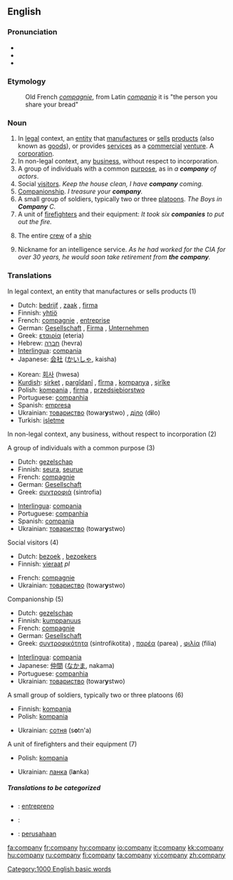 ==English==

{{rank|persons|wrote|chief|611|company|sweet|duty|heavy}}

===Pronunciation===
*{{SAMPA|/"kVmp@ni/}}
*{{IPA|/'kʌmpəni/}}
*{{audio|en-us-company.ogg|Audio (US)}}

===Etymology===
:Old French ''[[compagnie]]'', from Latin ''[[companio]]'' it is "the person you share your bread"

===Noun===
{{en-noun|compan|ies}}

#In [[legal]] context, an [[entity]] that [[manufacture]]s or [[sell]]s [[product]]s (also known as [[goods]]), or provides [[services]] as a [[commercial]] [[venture]]. A [[corporation]].
#In non-legal context, any [[business]], without respect to incorporation.
#A group of individuals with a common [[purpose]], as in ''a '''company''' of actors''.
#Social [[visitor]]s.   ''Keep the house clean, I have '''company''' coming.''
#[[Companion]]ship.  ''I treasure your '''company'''.''
#A small group of soldiers, typically two or three [[platoon]]s.  ''The Boys in '''Company''' C.''
#A unit of [[firefighter]]s and their equipment: ''It took six '''companies''' to put out the fire.''
#{{nautical}} The entire [[crew]] of a [[ship]]
#{{idiom}} Nickname for an intelligence service.  ''As he had worked for the CIA for over 30 years, he would soon take retirement from '''the company'''.''

===Translations===
;In legal context, an entity that manufactures or sells products (1)
{{top}}
*Dutch: [[bedrijf]] {{n}}, [[zaak]] {{f}}, [[firma]] {{f}}
*Finnish: [[yhtiö]]
*French: [[compagnie]] {{f}}, [[entreprise]] {{f}}
*German: [[Gesellschaft]] {{f}}, [[Firma]] {{f}}, [[Unternehmen]] {{n}}
*Greek: [[εταιρία]] (eteria) {{f}}
*Hebrew: [[חברה]] (hevra) {{f}}
*[[Interlingua]]: [[compania]]
*Japanese: [[会社]] ([[かいしゃ]], kaisha)
{{mid}}
*Korean: [[회사]] (hwesa)
*[[Kurdish]]: [[şirket]] {{f}}, [[pargîdanî]] {{f}}, [[fîrma]] {{f}}, [[kompanya]] {{f}}, [[şirîke]] {{f}}
*Polish: [[kompania]] {{f}}, [[firma]] {{f}}, [[przedsiębiorstwo]] {{n}}
*Portuguese: [[companhia]] {{f}}
*Spanish: [[empresa]] {{f}}
*Ukrainian: [[товариство]] (towar'''y'''stwo) {{n}}, [[діло]] (d'''i'''lo) {{n}}
*Turkish: [[işletme]]
{{bottom}}

;In non-legal context, any business, without respect to incorporation (2)
{{top}}
{{mid}}
{{bottom}}

;A group of individuals with a common purpose (3)
{{top}}
*Dutch: [[gezelschap]] {{n}}
*Finnish: [[seura]], [[seurue]]
*French: [[compagnie]] {{f}}
*German: [[Gesellschaft]] {{f}}
*Greek: [[συντροφιά]] (sintrofia) {{f}}
{{mid}}
*[[Interlingua]]: [[compania]]
*Portuguese: [[companhia]] {{f}}
*Spanish: [[compania]] {{f}}
*Ukrainian: [[товариство]] (towar'''y'''stwo) {{n}}
{{bottom}}

;Social visitors (4)
{{top}}
*Dutch: [[bezoek]] {{n}}, [[bezoekers]] {{m}} {{p}}
*Finnish: [[vieraat]] ''pl''
{{mid}}
*French: [[compagnie]] {{f}}
*Ukrainian: [[товариство]] (towar'''y'''stwo) {{n}}
{{bottom}}

;Companionship (5)
{{top}}
*Dutch: [[gezelschap]] {{n}}
*Finnish: [[kumppanuus]]
*French: [[compagnie]] {{f}}
*German: [[Gesellschaft]] {{f}}
*Greek: [[συντροφικότητα]] (sintrofikotita) {{f}}, [[παρέα]] (parea) {{f}}, [[φιλία]] (filia) {{f}}
{{mid}}
*[[Interlingua]]: [[compania]]
*Japanese: [[仲間]] ([[なかま]], nakama)
*Portuguese: [[companhia]] {{f}}
*Ukrainian: [[товариство]] (towar'''y'''stwo) {{n}}
{{bottom}}

;A small group of soldiers, typically two or three platoons (6)
{{top}}
*Finnish: [[kompanja]]
*Polish: [[kompania]] {{f}}
{{mid}}
*Ukrainian: [[сотня]] (s'''o'''tn'a) {{f}}
{{bottom}}

;A unit of firefighters and their equipment (7)
{{top}}
*Polish: [[kompania]] {{f}}
{{mid}}
*Ukrainian: [[ланка]] (l'''a'''nka) {{f}}
{{bottom}}

=====Translations to be categorized=====
{{checktrans}}
{{top}}
*{{ttbc|Esperanto}}: [[entrepreno]]
*{{ttbc|French}}: 
{{mid}}
*{{ttbc|Indonesian}}: [[usaha|perusahaan]]
{{bottom}}

[[Category:1000 English basic words]]

[[fa:company]]
[[fr:company]]
[[hy:company]]
[[io:company]]
[[it:company]]
[[kk:company]]
[[hu:company]]
[[ru:company]]
[[fi:company]]
[[ta:company]]
[[vi:company]]
[[zh:company]]